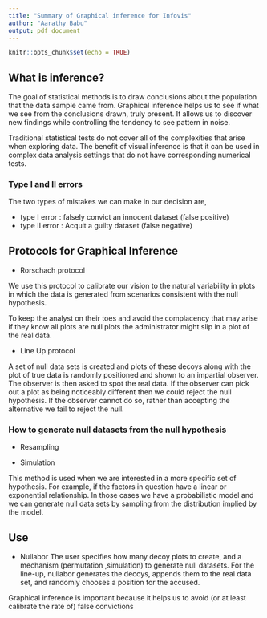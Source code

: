 ```yaml
---
title: "Summary of Graphical inference for Infovis"
author: "Aarathy Babu"
output: pdf_document
---
```


```r
knitr::opts_chunk$set(echo = TRUE)
```

## What is inference?

The goal of statistical methods is to draw conclusions about the population that the data sample came from. Graphical inference helps us to see if what we see from the conclusions drawn, truly present. It allows us to discover new findings while controlling the tendency to see pattern in noise.

Traditional statistical tests do not
cover all of the complexities that arise when exploring data. The benefit of visual inference is that it can be used in complex data analysis
settings that do not have corresponding numerical tests.

### Type I and II errors


The two types of mistakes we can make in our decision are,

- type I error : falsely convict an innocent dataset (false positive)
- type II error : Acquit a guilty dataset (false negative)

## Protocols for Graphical Inference

- Rorschach protocol

We use this protocol to calibrate our vision to the natural variability in plots in which the data is generated from scenarios consistent with the null hypothesis.

To keep the analyst on their toes and avoid the complacency that may arise if they know all plots are null plots the administrator might slip in
a plot of the real data. 

- Line Up protocol

A set of null data sets is created and plots of these decoys along with the plot of true data is randomly positioned and shown to an impartial observer. The observer is then asked to spot the real data. If the observer can pick out a plot as being noticeably different then we could reject the null hypothesis. If the observer cannot do so, rather than accepting the alternative we fail to reject the null. 

### How to generate null datasets from the null hypothesis

- Resampling 


- Simulation
 
 This method is used when we are interested in a more specific set of hypothesis. For example, if the factors in question have a linear or exponential relationship. In those cases we have a probabilistic model and we can generate null data sets by sampling from the distribution implied by the model. 

## Use 

- Nullabor 
The user specifies how many decoy plots to create, and a
mechanism (permutation ,simulation) to generate null datasets. For the line-up, nullabor
generates the decoys, appends
them to the real data set, and randomly chooses a position for the
accused. 

Graphical inference is important because it helps us to avoid (or at
least calibrate the rate of) false convictions


